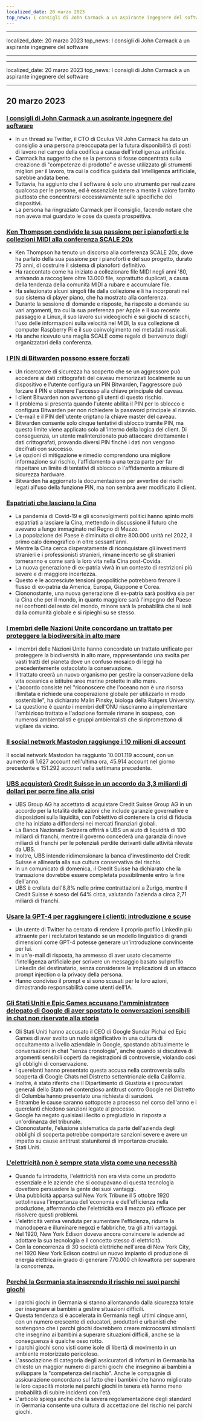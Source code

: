 ```yaml
---
localized_date: 20 marzo 2023
top_news: I consigli di John Carmack a un aspirante ingegnere del software
---
```


---

localized_date: 20 marzo 2023
top_news: I consigli di John Carmack a un aspirante ingegnere del software

---

---

localized_date: 20 marzo 2023
top_news: I consigli di John Carmack a un aspirante ingegnere del software

---



<CallToAction />

<Steps>

## 20 marzo 2023

### [I consigli di John Carmack a un aspirante ingegnere del software](https://twitter.com/ID_AA_Carmack/status/1637087219591659520?ref=hackernewsgpt.com)

- In un thread su Twitter, il CTO di Oculus VR John Carmack ha dato un consiglio a una persona preoccupata per la futura disponibilità di posti di lavoro nel campo della codifica a causa dell'intelligenza artificiale.
- Carmack ha suggerito che se la persona si fosse concentrata sulla creazione di "competenze di prodotto" e avesse utilizzato gli strumenti migliori per il lavoro, tra cui la codifica guidata dall'intelligenza artificiale, sarebbe andata bene.
- Tuttavia, ha aggiunto che il software è solo uno strumento per realizzare qualcosa per le persone, ed è essenziale tenere a mente il valore fornito piuttosto che concentrarsi eccessivamente sulle specifiche dei dispositivi.
- La persona ha ringraziato Carmack per il consiglio, facendo notare che non aveva mai guardato le cose da questa prospettiva.

### [Ken Thompson condivide la sua passione per i pianoforti e le collezioni MIDI alla conferenza SCALE 20x](https://www.youtube.com/watch?v=kaandEt_pKw&ref=hackernewsgpt.com)

- Ken Thompson ha tenuto un discorso alla conferenza SCALE 20x, dove ha parlato della sua passione per i pianoforti e del suo progetto, durato 75 anni, di costruire il sistema di pianoforti definitivo.
- Ha raccontato come ha iniziato a collezionare file MIDI negli anni '80, arrivando a raccogliere oltre 13.000 file, soprattutto duplicati, a causa della tendenza della comunità MIDI a rubare e accumulare file.
- Ha selezionato alcuni singoli file dalla collezione e li ha incorporati nel suo sistema di player piano, che ha mostrato alla conferenza.
- Durante la sessione di domande e risposte, ha risposto a domande su vari argomenti, tra cui la sua preferenza per Apple e il suo recente passaggio a Linux, il suo lavoro sui videogiochi e sui giochi di scacchi, l'uso delle informazioni sulla velocità nel MIDI, la sua collezione di computer Raspberry Pi e il suo coinvolgimento nei metadati musicali.
- Ha anche ricevuto una maglia SCALE come regalo di benvenuto dagli organizzatori della conferenza.

### [I PIN di Bitwarden possono essere forzati](https://ambiso.github.io/bitwarden-pin/?ref=hackernewsgpt.com)

- Un ricercatore di sicurezza ha scoperto che se un aggressore può accedere ai dati crittografati del caveau memorizzati localmente su un dispositivo e l'utente configura un PIN Bitwarden, l'aggressore può forzare il PIN e ottenere l'accesso alla chiave principale del caveau.
- I client Bitwarden non avvertono gli utenti di questo rischio.
- Il problema si presenta quando l'utente abilita il PIN per lo sblocco e configura Bitwarden per non richiedere la password principale al riavvio.
- L'e-mail e il PIN dell'utente criptano la chiave master del caveau.
- Bitwarden consente solo cinque tentativi di sblocco tramite PIN, ma questo limite viene applicato solo all'interno della logica del client. Di conseguenza, un utente malintenzionato può attaccare direttamente i dati crittografati, provando diversi PIN finché i dati non vengono decifrati con successo.
- Le opzioni di mitigazione e rimedio comprendono una migliore informazione sul rischio, l'affidamento a una terza parte per far rispettare un limite di tentativi di sblocco o l'affidamento a misure di sicurezza hardware.
- Bitwarden ha aggiornato la documentazione per avvertire dei rischi legati all'uso della funzione PIN, ma non sembra aver modificato il client.

### [Espatriati che lasciano la Cina](https://www.persuasion.community/p/leaving-china?ref=hackernewsgpt.com)

- La pandemia di Covid-19 e gli sconvolgimenti politici hanno spinto molti espatriati a lasciare la Cina, mettendo in discussione il futuro che avevano a lungo immaginato nel Regno di Mezzo.
- La popolazione del Paese è diminuita di oltre 800.000 unità nel 2022, il primo calo demografico in oltre sessant'anni.
- Mentre la Cina cerca disperatamente di riconquistare gli investimenti stranieri e i professionisti stranieri, rimane incerto se gli stranieri torneranno e come sarà la loro vita nella Cina post-Covida.
- La nuova generazione di ex-patria vivrà in un contesto di restrizioni più severe e di maggiore incertezza.
- Questo e le accresciute tensioni geopolitiche potrebbero frenare il flusso di ex-patria da America, Europa, Giappone e Corea.
- Ciononostante, una nuova generazione di ex-patria sarà positiva sia per la Cina che per il mondo, in quanto maggiore sarà l'impegno del Paese nei confronti del resto del mondo, minore sarà la probabilità che si isoli dalla comunità globale e si ripieghi su se stesso.

### [I membri delle Nazioni Unite concordano un trattato per proteggere la biodiversità in alto mare](https://apnews.com/article/un-oceans-biodiversity-treaty-0b024fa07e8c1947236d8b8491ebf92c?ref=hackernewsgpt.com)

- I membri delle Nazioni Unite hanno concordato un trattato unificato per proteggere la biodiversità in alto mare, rappresentando una svolta per vasti tratti del pianeta dove un confuso mosaico di leggi ha precedentemente ostacolato la conservazione.
- Il trattato creerà un nuovo organismo per gestire la conservazione della vita oceanica e istituire aree marine protette in alto mare.
- L'accordo consiste nel "riconoscere che l'oceano non è una risorsa illimitata e richiede una cooperazione globale per utilizzarlo in modo sostenibile", ha dichiarato Malin Pinsky, biologa della Rutgers University.
- La questione è quanto i membri dell'ONU riusciranno a implementare l'ambizioso trattato e l'adozione formale rimane in sospeso, con numerosi ambientalisti e gruppi ambientalisti che si ripromettono di vigilare da vicino.

### [Il social network Mastodon raggiunge i 10 milioni di account](https://mastodon.social/@mastodonusercount/110051957865629817?ref=hackernewsgpt.com)

Il social network Mastodon ha raggiunto 10.001.119 account, con un aumento di 1.627 account nell'ultima ora, 45.914 account nel giorno precedente e 151.292 account nella settimana precedente.

### [UBS acquisterà Credit Suisse in un accordo da 3,3 miliardi di dollari per porre fine alla crisi](https://www.bloomberg.com/news/articles/2023-03-19/ubs-agrees-to-buy-credit-suisse-in-historic-deal-to-end-crisis?ref=hackernewsgpt.com)

- UBS Group AG ha accettato di acquistare Credit Suisse Group AG in un accordo per la totalità delle azioni che include garanzie governative e disposizioni sulla liquidità, con l'obiettivo di contenere la crisi di fiducia che ha iniziato a diffondersi nei mercati finanziari globali.
- La Banca Nazionale Svizzera offrirà a UBS un aiuto di liquidità di 100 miliardi di franchi, mentre il governo concederà una garanzia di nove miliardi di franchi per le potenziali perdite derivanti dalle attività rilevate da UBS.
- Inoltre, UBS intende ridimensionare la banca d'investimento del Credit Suisse e allinearla alla sua cultura conservativa del rischio.
- In un comunicato di domenica, il Credit Suisse ha dichiarato che la transazione dovrebbe essere completata possibilmente entro la fine dell'anno.
- UBS è crollata dell'8,8% nelle prime contrattazioni a Zurigo, mentre il Credit Suisse è sceso del 64% circa, valutando l'azienda a circa 2,71 miliardi di franchi.

### [Usare la GPT-4 per raggiungere i clienti: introduzione e scuse](https://twitter.com/brdskggs/status/1637114268876144640?ref=hackernewsgpt.com)

- Un utente di Twitter ha cercato di rendere il proprio profilo LinkedIn più attraente per i reclutatori testando se un modello linguistico di grandi dimensioni come GPT-4 potesse generare un'introduzione convincente per lui.
- In un'e-mail di risposta, ha ammesso di aver usato ciecamente l'intelligenza artificiale per scrivere un messaggio basato sul profilo LinkedIn del destinatario, senza considerare le implicazioni di un attacco prompt injection o la privacy della persona.
- Hanno condiviso il prompt e si sono scusati per le loro azioni, dimostrando responsabilità come utenti dell'IA.

### [Gli Stati Uniti e Epic Games accusano l'amministratore delegato di Google di aver spostato le conversazioni sensibili in chat non riservate alla storia](http://www.fosspatents.com/2023/03/us-states-epic-games-others-accuse.html?ref=hackernewsgpt.com)

- Gli Stati Uniti hanno accusato il CEO di Google Sundar Pichai ed Epic Games di aver svolto un ruolo significativo in una cultura di occultamento a livello aziendale in Google, spostando abitualmente le conversazioni in chat "senza cronologia", anche quando si discuteva di argomenti sensibili coperti da registrazioni di controversie, violando così gli obblighi di conservazione.
- I querelanti hanno presentato questa accusa nella controversia sulla scoperta di Google Chats nel Distretto settentrionale della California.
- Inoltre, è stato riferito che il Dipartimento di Giustizia e i procuratori generali dello Stato nel contenzioso antitrust contro Google nel Distretto di Columbia hanno presentato una richiesta di sanzioni.
- Entrambe le cause saranno sottoposte a processo nel corso dell'anno e i querelanti chiedono sanzioni legate al processo.
- Google ha negato qualsiasi illecito o pregiudizio in risposta a un'ordinanza del tribunale.
- Ciononostante, l'elusione sistematica da parte dell'azienda degli obblighi di scoperta potrebbe comportare sanzioni severe e avere un impatto su cause antitrust statunitensi di importanza cruciale.
- Stati Uniti.

### [L'elettricità non è sempre stata vista come una necessità](https://www.smithsonianmag.com/smart-news/people-had-to-be-convinced-of-the-usefulness-of-electricity-21221094/?ref=hackernewsgpt.com)

- Quando fu introdotta, l'elettricità non era vista come un prodotto essenziale e le aziende che si occupavano di questa tecnologia dovettero persuadere la gente dei suoi vantaggi.
- Una pubblicità apparsa sul New York Tribune il 5 ottobre 1920 sottolineava l'importanza dell'economia e dell'efficienza nella produzione, affermando che l'elettricità era il mezzo più efficace per risolvere questi problemi.
- L'elettricità veniva venduta per aumentare l'efficienza, ridurre la manodopera e illuminare negozi e fabbriche, tra gli altri vantaggi.
- Nel 1920, New York Edison doveva ancora convincere le aziende ad adottare la sua tecnologia e il concetto stesso di elettricità.
- Con la concorrenza di 30 società elettriche nell'area di New York City, nel 1920 New York Edison costruì un nuovo impianto di produzione di energia elettrica in grado di generare 770.000 chilowattora per superare la concorrenza.

### [Perché la Germania sta inserendo il rischio nei suoi parchi giochi](https://www.theguardian.com/world/2021/oct/24/why-germany-is-building-risk-into-its-playgrounds?ref=hackernewsgpt.com)

- I parchi giochi in Germania si stanno allontanando dalla sicurezza totale per insegnare ai bambini a gestire situazioni difficili.
- Questa tendenza si è accelerata in Germania negli ultimi cinque anni, con un numero crescente di educatori, produttori e urbanisti che sostengono che i parchi giochi dovrebbero creare microcosmi stimolanti che insegnino ai bambini a superare situazioni difficili, anche se la conseguenza è qualche osso rotto.
- I parchi giochi sono visti come isole di libertà di movimento in un ambiente motorizzato pericoloso.
- L'associazione di categoria degli assicuratori di infortuni in Germania ha chiesto un maggior numero di parchi giochi che insegnino ai bambini a sviluppare la "competenza del rischio". Anche le compagnie di assicurazione concordano sul fatto che i bambini che hanno migliorato le loro capacità motorie nei parchi giochi in tenera età hanno meno probabilità di subire incidenti con l'età.
- L'articolo spiega anche che la severa regolamentazione degli standard in Germania consente una cultura di accettazione del rischio nei parchi giochi.

</Steps>
